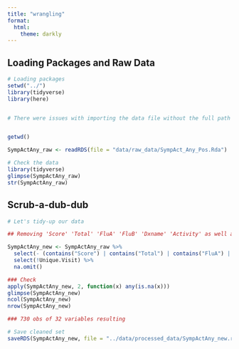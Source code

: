 ```yaml
---
title: "wrangling"
format:
  html:
    theme: darkly
---
```



## Loading Packages and Raw Data
```r
# Loading packages
setwd("../")
library(tidyverse)
library(here)


# There were issues with importing the data file without the full path even after resetting my workingdirectory. Issue documented in '#I_have_a_question_or_need_help' Channel in course Slack on 02/28/2023 (see Kailin Chen thread)


getwd()

SympActAny_raw <- readRDS(file = "data/raw_data/SympAct_Any_Pos.Rda")

# Check the data
library(tidyverse)
glimpse(SympActAny_raw)
str(SympActAny_raw)


```


## Scrub-a-dub-dub
```r

# Let's tidy-up our data

## Removing 'Score' 'Total' 'FluA' 'FluB' 'Dxname' 'Activity' as well as removing 'Unique.Visit' and any NAs

SympActAny_new <- SympActAny_raw %>%
  select(- (contains("Score") | contains("Total") | contains("FluA") | contains("FluB") | contains("DxName") | contains("Activity"))) %>%
  select(!Unique.Visit) %>%
  na.omit()

### Check
apply(SympActAny_new, 2, function(x) any(is.na(x)))
glimpse(SympActAny_new)
ncol(SympActAny_new)
nrow(SympActAny_new)

### 730 obs of 32 variables resulting

# Save cleaned set 
saveRDS(SympActAny_new, file = "../data/processed_data/SympActAny_new.rds")

```




































































































